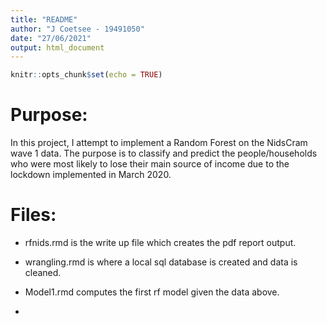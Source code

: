 ```yaml
---
title: "README"
author: "J Coetsee - 19491050"
date: "27/06/2021"
output: html_document
---
```


```r
knitr::opts_chunk$set(echo = TRUE)
```

# Purpose:

In this project, I attempt to implement a Random Forest on the NidsCram wave 1 data. The purpose is to classify and predict the people/households who were most likely to lose their main source of income due to the lockdown implemented in March 2020. 

# Files:

* rfnids.rmd is the write up file which creates the pdf report output. 
 
* wrangling.rmd is where a local sql database is created and data is cleaned. 

* Model1.rmd computes the first rf model given the data above. 

* 
